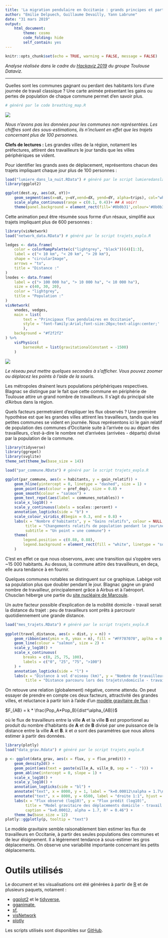 ---
title: 'La migration pendulaire en Occitanie : grands principes et particularités locales'
author: "Emilie Delpuech, Guillaume Devailly, Yann Labrune"
date: "31 mars 2019"
output:  
    html_document:
        theme: cosmo
        code_folding: hide
        self_contain: yes
---

```{r setup, include=FALSE}
knitr::opts_chunk$set(echo = TRUE, warning = FALSE, message = FALSE)
```

*Analyse réalisée dans le cadre du [Hackaviz 2019](http://toulouse-dataviz.fr/hackaviz-2019-2) du groupe Toulouse Dataviz.*

---

Quelles sont les communes gagnant ou perdant des habitants lors d'une journée de travail classique ?
Une carte animée présentant les gains ou pertes de population de chaque commune permet d'en savoir plus.

```{r breathig map}
# généré par le code breathing_map.R
```
![](pendulaire.gif)

*Nous n'avons pas les données pour les communes non représentées. Les chiffres sont des sous-estimations, ils n'incluent en effet que les trajets concernant plus de 100 personnes.*

**Clefs de lectures :** Les grandes villes de la région, notament les préfectures, attirent des travailleurs le jour
tandis que les villes périphériques se vident.

Pour identifier les grands axes de déplacement, représentons chacun des trajets impliquant chaque jour plus de 100 personnes :

```{r lumieredanslanuit, fig.width=9.48, fig.height=7.5}
load("lumiere_dans_la_nuit.RData") # généré par le script lumieredanslanuit.R 
library(ggplot2)

ggplot(dest.xy, aes(oX, oY))+
    geom_segment(aes(x=oX, y=oY,xend=dX, yend=dY, alpha=trips), col="white")+
    scale_alpha_continuous(range = c(0.1, 0.4))+ ## A voir!
    theme(panel.background = element_rect(fill='#0b0b31',colour='#0b0b31'),legend.position = "none") + quiet

```


Cette animation peut être résumée sous forme d'un résaux, simplifié aux trajets impliquant plus de 600 personnes :


```{r network, fig.width=9.48}
library(visNetwork)
load("network_data.RData") # généré par le script trajets_explo.R

ledges <- data.frame(
    color = colorRampPalette(c("lightgrey", "black"))(4)[1:3],
    label = c("< 10 km", "< 20 km", "> 20 km"),
    shape = "circularImage",
    arrows = "to",
    title = "Distance :"
)
lnodes <- data.frame(
    label = c("> 100 000 ha", "> 10 000 ha", "< 10 000 ha"),
    size = c(40, 30, 20),
    color = "lightgrey",
    title = "Population :"
)
visNetwork(
    vnodes, vedges,
    main = list(
        text = "Principaux flux pendulaires en Occitanie",
        style = 'font-family:Arial;font-size:20px;text-align:center;'
        ),
    background = "#f2f2f2"
) %>%
    visPhysics(
        barnesHut = list(gravitationalConstant = -1500)
    )
```
![](network_legend.png)

*Le réseau peut mettre quelques secondes à s'afficher. Vous pouvez zoomer ou déplacez les points à l'aide de la souris.*

Les métropoles drainent leurs populations périphériques respectives. Blagnac se distingue par le fait que 
cette commune en périphérie de Toulouse attire un grand nombre de travailleurs. Il s'agit du principal site 
d'Airbus dans la région.

Quels facteurs permetraient d'expliquer les flux observés ? Une première hypothèse est que les grandes villes attirent
les travailleurs, tandis que les petites communes se vident en journée. Nous représentons ici le gain relatif de population
des communes d'Occitanie suite à l'arrivée ou au départ des travailleurs, c'est-à-dire le nombre net d'arrivées (arrivées - départs) divisé par la population de la commune.

```{r par_commune, dev="svglite"}
library(tidyverse)
library(ggrepel)
library(svglite)
theme_set(theme_bw(base_size = 14))

load("par_commune.RData") # généré par le script trajets_explo.R

ggplot(par_commune, aes(x = habitants, y = gain_relatif)) +
    geom_hline(yintercept = 0, linetype = "dashed", size = 1) +
    geom_point(aes(colour = pref_dep), size = 0.8) +
    geom_smooth(colour = "salmon") +
    geom_text_repel(aes(label = communes_notables)) +
    scale_x_log10() +
    scale_y_continuous(labels = scales::percent) +
    annotation_logticks(side = "b") +
    scale_colour_viridis_d(begin = 0.3, end = 0.8) +
    labs(x = "Nombre d'habitants", y = "Gains relatifs", colour = NULL, 
         title = "Changements relatifs de population pendant le jour\nen fonction de la population des communes",
         subtitle = "Un point = une commune") +
    theme(
        legend.position = c(0.88, 0.88),
        legend.background = element_rect(fill = "white", linetype = "solid", colour = "darkgray", size = 0.3)
    )
```

C'est en effet ce que nous observons, avec une transition qui s'oppère vers ~15 000 habitants. Au dessus, la commune
 attire des travailleurs, en deça, elle aura tendance à en fournir.

Quelques communes notables se distinguent sur ce graphique. Labège voit sa population plus que doubler pendant le jour. 
Blagnac gagne un grand nombre de travailleur, principalement grâce à Airbus et à l'aéroport.
Chusclan héberge une partie du [site nucléaire de Marcoule](https://fr.wikipedia.org/wiki/Site_nucl%C3%A9aire_de_Marcoule).

Un autre facteur possible d'explication de la mobilité domicile - travail serait la distance du trajet : 
peu de travailleurs sont prêts à parcrourir quotidiennement une grande distance.

```{r par_trajets, dev="svglite"}
load("mes_trajets.RData") # généré par le script trajets_explo.R
 
ggplot(travel_distance, aes(x = dist, y = n)) +
    geom_ribbon(aes(ymin = 0, ymax = n), fill = "#FF707070", aplha = 0.5) +
    geom_line(colour = "salmon", size = 2) +
    scale_y_log10() +
    scale_x_continuous(
        breaks = c(0, 25, 75, 100),
        labels = c("0", "25", "75", ">100")
    ) +
    annotation_logticks(side = "l") +
    labs(x = "Distance à vol d'oiseau (km)", y = "Nombre de travailleurs",
         title = "Distance parcouru lors des trajets\ndomicile - travail en Occitanie")

```

On retouve une relation (globalement) négative, comme attendu.
On peut essayer de prendre en compte ces deux facteurs, attractivité des grandes villes, et reluctance 
à partir loin à l'aide d'un [modèle gravitaire de flux](https://en.wikipedia.org/wiki/Gravity_model_of_migration) :

$F_{AB} = k * \frac{Pop_A*Pop_B}{dist^\alpha_{AB}}$

où le flux de travailleurs entre la ville **A** et la ville **B** est proportionel au produit du nombre d'habitants
de **A** et de **B** divisé par une puissance de la distance entre la ville **A** et **B**. *k* et $\alpha$ 
sont des paramètres que nous allons estimer à partir des données.

```{r gravity}
library(plotly)
load("data_grav.Rdata") # généré par le script trajets_explo.R

p <- ggplot(data_grav, aes(x = flux, y = flux_predit)) +
    geom_density2d() +
    geom_point(aes(text = paste(ville_A, ville_B, sep = " - "))) +
    geom_abline(intercept = 0, slope = 1) +
    scale_x_log10() +
    scale_y_log10() +
    annotation_logticks(side = "bl") +
    annotate("text", x = 8000, y = 1, label = "k=0.00012\nalpha = 1.7\nR² = 0.46", hjust = 0) +
    annotate("text", x = 8000, y = 6500, label = "droite 1:1", hjust = 0) +
    labs(x = "Flux observé (log10)", y = "Flux prédit (log10)",
         title = "Model gravitaire des déplacements domicile - travail en Occitanie",
         caption = "k=0.00012, alpha = 1.7, R² = 0.46") +
    theme_bw(base_size = 12)
plotly::ggplotly(p, tooltip = "text")
```

Le modèle gravitaire semble raisonablement bien estimer les flux de travailleurs en Occitanie, 
à partir des seules populations des communes et de leur éloignement. 
Il a légèrement tendance à sous-estimer les gros déplacements. 
On observe une variabilité importante concernant les petits déplacements.

# Outils utilisés
Le document et les visualisations ont été générées à partir de [R](https://cran.r-project.org/)
et de plusieurs paquets, notament :

* [ggplot2](https://ggplot2.tidyverse.org/) et le [tidyverse](https://www.tidyverse.org/),
* [gganimate](https://gganimate.com/),
* [sf](https://cran.r-project.org/package=sf),
* [visNetwork](http://datastorm-open.github.io/visNetwork/)
* [plotly](https://plot.ly/r/)

Les scripts utilisés sont disponibles sur [GitHub](https://github.com/gdevailly/gdevailly.github.io/tree/master/hackaviz2019).
